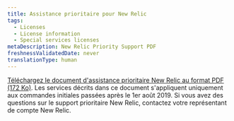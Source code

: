 ```yaml
---
title: Assistance prioritaire pour New Relic
tags:
  - Licenses
  - License information
  - Special services licenses
metaDescription: New Relic Priority Support PDF
freshnessValidatedDate: never
translationType: human
---
```


[Téléchargez le document d&apos;assistance prioritaire New Relic au format PDF (172 Ko)](priority-support-price-list-08012019-final-v3.pdf). Les services décrits dans ce document s&apos;appliquent uniquement aux commandes initiales passées après le 1er août 2019. Si vous avez des questions sur le support prioritaire New Relic, contactez votre représentant de compte New Relic.
